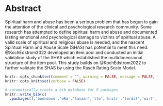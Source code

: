 # Abstract {.unnumbered}

Spiritual harm and abuse has been a serious problem that has begun to gain the attention of the clinical and psychological research community. Some research has attempted to define spiritual harm and abuse and documented lasting emotional and psychological damage to victims of spiritual abuse. A valid scale of spiritual and religious abuse is needed, and the nascent Spiritual Harm and Abuse Scale (SHAS) has potential to meet this need. @KochEdstrom2022 developed an item pool and conducted an initial validation study of the SHAS which established the multidimensional structure of the item pool. This study builds on @KochEdstrom2022 to further validate the SHAS by using the Rasch Rating Scale Model.

```r

knitr::opts_chunk$set(comment = "", warning = FALSE, message = FALSE, tidy.opts=list(width.cutoff=60), tidy = TRUE)
knitr::opts_knit$set(verbose = FALSE)

# automatically create a bib database for R packages
knitr::write_bib(c(
  .packages(),'bookdown','eRm','lavaan','ltm','knitr','lordif','mirt','psych','rmarkdown','sirt','TAM','VIM'), 'packages.bib')
```
